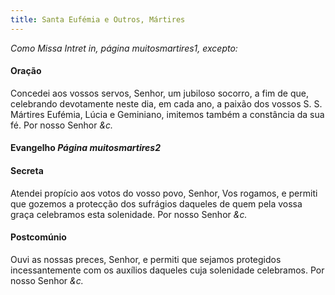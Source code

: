 ```yaml
---
title: Santa Eufémia e Outros, Mártires
---
```


<em>Como Missa Intret in, página muitosmartires1, excepto:</em>

#### Oração

<div class="grid grid-cols-2 gap-5">

<span class="text-justify">

</span>
<span class="text-justify">
Concedei aos vossos servos, Senhor, um jubiloso socorro, a fim de que, celebrando devotamente neste dia, em cada ano, a paixão dos vossos S. S. Mártires Eufémia, Lúcia e Geminiano, imitemos também a constância da sua fé. Por nosso Senhor <em>&c.</em>
</span>
</div>

#### Evangelho <em>Página muitosmartires2</em>

#### Secreta

<div class="grid grid-cols-2 gap-5">

<span class="text-justify">

</span>
<span class="text-justify">
Atendei propício aos votos do vosso povo, Senhor, Vos rogamos, e permiti que gozemos a protecção dos sufrágios daqueles de quem pela vossa graça celebramos esta solenidade. Por nosso Senhor <em>&c.</em>
</span>
</div>

#### Postcomúnio

<div class="grid grid-cols-2 gap-5">

<span class="text-justify">

</span>
<span class="text-justify">
Ouvi as nossas preces, Senhor, e permiti que sejamos protegidos incessantemente com os auxílios daqueles cuja solenidade celebramos. Por nosso Senhor <em>&c.</em>
</span>
</div>
